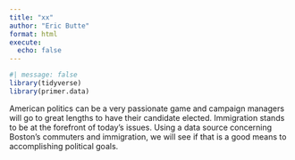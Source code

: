 ```yaml
---
title: "xx"
author: "Eric Butte"
format: html
execute: 
  echo: false
---
```


```r
#| message: false
library(tidyverse)
library(primer.data)
```

American politics can be a very passionate game and campaign managers will go to great lengths to have their candidate elected. Immigration stands to be at the forefront of today's issues. Using a data source concerning Boston's commuters and immigration, we will see if that is a good means to accomplishing political goals. 
